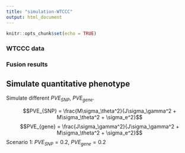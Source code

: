 ```yaml
---
title: "simulation-WTCCC"
output: html_document
---
```


```r
knitr::opts_chunk$set(echo = TRUE)
```
### WTCCC data


### Fusion results

## Simulate quantitative phenotype
Simulate different $PVE_{SNP}$, $PVE_{gene}$. 

$$PVE_{SNP} = \frac{M\sigma_\theta^2}{J\sigma_\gamma^2 + M\sigma_\theta^2 + \sigma_e^2}$$
$$PVE_{gene} = \frac{J\sigma_\gamma^2}{J\sigma_\gamma^2 + M\sigma_\theta^2 + \sigma_e^2}$$
Scenario 1: $PVE_{SNP}=0.2$, $PVE_{gene}=0.2$
